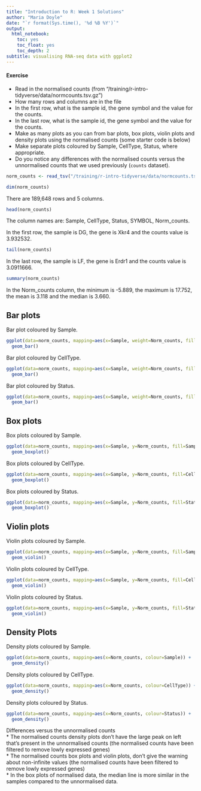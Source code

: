 ```yaml
---
title: "Introduction to R: Week 1 Solutions"
author: "Maria Doyle"
date: "`r format(Sys.time(), '%d %B %Y')`"
output: 
  html_notebook:
    toc: yes
    toc_float: yes
    toc_depth: 2
subtitle: visualising RNA-seq data with ggplot2
---
```



#### Exercise
* Read in the normalised counts (from "/training/r-intro-tidyverse/data/normcounts.tsv.gz")
* How many rows and columns are in the file
* In the first row, what is the sample id, the gene symbol and the value for the counts.
* In the last row, what is the sample id, the gene symbol and the value for the counts.
* Make as many plots as you can from bar plots, box plots, violin plots and density plots using the normalised counts (some starter code is below)
* Make separate plots coloured by Sample, CellType, Status, where appropriate.
* Do you notice any differences with the normalised counts versus the unnormalised counts that we used previously (`counts` dataset).

```r
norm_counts <- read_tsv("/training/r-intro-tidyverse/data/normcounts.tsv.gz")
```

```r
dim(norm_counts)
```

There are 189,648 rows and 5 columns.


```r
head(norm_counts)
```
The column names are: Sample, CellType, Status, SYMBOL,  Norm_counts.

In the first row, the sample is DG, the gene is Xkr4 and the counts value is 3.932532.

```r
tail(norm_counts)
```

In the last row, the sample is LF, the gene is Erdr1 and the counts value is 3.0911666.

```r
summary(norm_counts)
```
In the Norm_counts column, the minimum is -5.889, the maximum is 17.752, the mean is 3.118 and the median is 3.660.

## Bar plots

Bar plot coloured by Sample.

```r
ggplot(data=norm_counts, mapping=aes(x=Sample, weight=Norm_counts, fill=Sample)) +
  geom_bar() 
```

Bar plot coloured by CellType.

```r
ggplot(data=norm_counts, mapping=aes(x=Sample, weight=Norm_counts, fill=CellType)) +
  geom_bar() 
```

Bar plot coloured by Status.

```r
ggplot(data=norm_counts, mapping=aes(x=Sample, weight=Norm_counts, fill=Status)) +
  geom_bar() 
```


## Box plots

Box plots coloured by Sample.

```r
ggplot(data=norm_counts, mapping=aes(x=Sample, y=Norm_counts, fill=Sample)) +
  geom_boxplot() 
```

Box plots coloured by CellType.

```r
ggplot(data=norm_counts, mapping=aes(x=Sample, y=Norm_counts, fill=CellType)) +
  geom_boxplot() 
```


Box plots coloured by Status.

```r
ggplot(data=norm_counts, mapping=aes(x=Sample, y=Norm_counts, fill=Status)) +
  geom_boxplot() 
```


## Violin plots

Violin plots coloured by Sample.


```r
ggplot(data=norm_counts, mapping=aes(x=Sample, y=Norm_counts, fill=Sample)) +
  geom_violin()
```

Violin plots coloured by CellType.


```r
ggplot(data=norm_counts, mapping=aes(x=Sample, y=Norm_counts, fill=CellType)) +
  geom_violin()
```


Violin plots coloured by Status.


```r
ggplot(data=norm_counts, mapping=aes(x=Sample, y=Norm_counts, fill=Status)) +
  geom_violin()
```

## Density Plots

Density plots coloured by Sample.

```r
ggplot(data=norm_counts, mapping=aes(x=Norm_counts, colour=Sample)) +
  geom_density() 
```


Density plots coloured by CellType.

```r
ggplot(data=norm_counts, mapping=aes(x=Norm_counts, colour=CellType)) +
  geom_density() 
```

Density plots coloured by Status.

```r
ggplot(data=norm_counts, mapping=aes(x=Norm_counts, colour=Status)) +
  geom_density() 
```


Differences versus the unnormalised counts  
* The normalised counts density plots don't have the large peak on left that's present in the unnormalised counts (the normalised counts have been filtered to remove lowly expressed genes)  
* The normalised counts box plots and violin plots, don't give the warning about non-infinite values (the normalised counts have been filtered to remove lowly expressed genes)  
* In the box plots of normalised data, the median line is more similar in the samples compared to the unnormalised data.  
